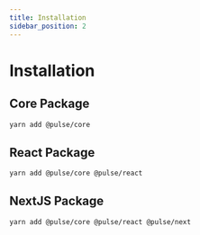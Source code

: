 ```yaml
---
title: Installation
sidebar_position: 2
---
```


# Installation

## Core Package

```bash
yarn add @pulse/core
```

## React Package

```bash
yarn add @pulse/core @pulse/react
```

## NextJS Package

```bash
yarn add @pulse/core @pulse/react @pulse/next
```
